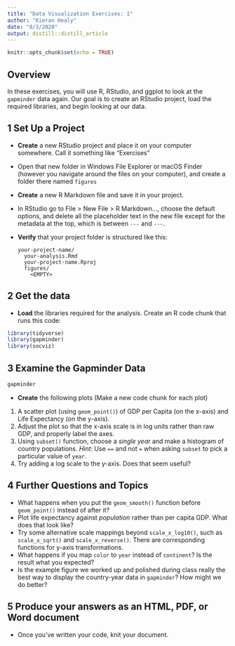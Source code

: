 ```yaml
---
title: "Data Visualization Exercises: 1"
author: "Kieran Healy"
date: "8/3/2020"
output: distill::distill_article
---
```


```r
knitr::opts_chunk$set(echo = TRUE)
```


## Overview 

In these exercises, you will use R, RStudio, and ggplot to look at the `gapminder` data again. Our goal is to create an RStudio project, load the required libraries, and begin looking at our data. 

## 1  Set Up a Project

- **Create** a new RStudio project and place it on your computer somewhere. Call it something like "Exercises"
- Open that new folder in Windows File Explorer or macOS Finder (however you navigate around the files on your computer), and create a folder there named `figures` 
- **Create** a new R Markdown file and save it in your project. 
- In RStudio go to File > New File > R Markdown…, choose the default options, and delete all the placeholder text in the new file except for the metadata at the top, which is between `---` and `---`. 
- **Verify** that your project folder is structured like this:

    ```
    your-project-name/
      your-analysis.Rmd
      your-project-name.Rproj
      figures/
        <EMPTY>
    ```

## 2 Get the data

- **Load** the libraries required for the analysis. Create an R code chunk that runs this code:

```r

library(tidyverse)
library(gapminder)
library(socviz)

```

## 3 Examine the Gapminder Data

```r
gapminder
```


- **Create** the following plots (Make a new code chunk for each plot)

1. A scatter plot (using `geom_point()`) of GDP per Capita (on the x-axis) and Life Expectancy (on the y-axis). 
2. Adjust the plot so that the x-axis scale is in log units rather than raw GDP, and properly label the axes. 
3. Using `subset()` function, choose a *single year* and make a histogram of country populations. *Hint:* Use `==` and not `=` when asking `subset` to pick a particular value of `year`.
4. Try adding a log scale to the y-axis. Does that seem useful?

## 4 Further Questions and Topics

- What happens when you put the `geom_smooth()` function before `geom_point()` instead of after it?
- Plot life expectancy against _population_ rather than per capita GDP. What does that look like? 
- Try some alternative scale mappings beyond `scale_x_log10()`, such as `scale_x_sqrt()` and `scale_x_reverse()`. There are corresponding functions for y-axis transformations. 
- What happens if you map `color` to `year` instead of `continent`? Is the result what you expected?
- Is the example figure we worked up and polished during class really the best way to display the country-year data in `gapminder`? How might we do better?

## 5 Produce your answers as an HTML, PDF, or Word document

- Once you've written your code, knit your document.

